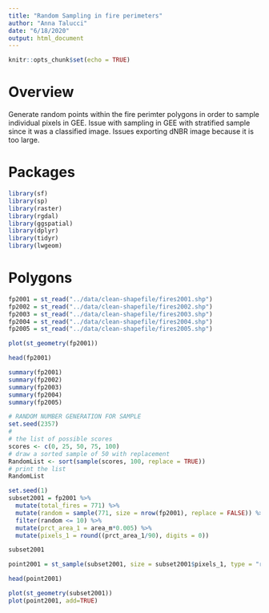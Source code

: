 ```yaml
---
title: "Random Sampling in fire perimeters"
author: "Anna Talucci"
date: "6/18/2020"
output: html_document
---
```


```r
knitr::opts_chunk$set(echo = TRUE)
```

# Overview

Generate random points within the fire perimter polygons in order to sample individual pixels in GEE. Issue with sampling in GEE with stratified sample since it was a classified image. Issues exporting dNBR image because it is too large.


# Packages
```r
library(sf)
library(sp)
library(raster)
library(rgdal)
library(ggspatial)
library(dplyr)
library(tidyr)
library(lwgeom)
```


# Polygons

```r
fp2001 = st_read("../data/clean-shapefile/fires2001.shp") 
fp2002 = st_read("../data/clean-shapefile/fires2002.shp")
fp2003 = st_read("../data/clean-shapefile/fires2003.shp")
fp2004 = st_read("../data/clean-shapefile/fires2004.shp")
fp2005 = st_read("../data/clean-shapefile/fires2005.shp")
```

```r
plot(st_geometry(fp2001))
```

```r
head(fp2001)
```


```r
summary(fp2001)
summary(fp2002)
summary(fp2003)
summary(fp2004)
summary(fp2005)
```
```r
# RANDOM NUMBER GENERATION FOR SAMPLE
set.seed(2357)
#
# the list of possible scores
scores <- c(0, 25, 50, 75, 100)  
# draw a sorted sample of 50 with replacement
RandomList <- sort(sample(scores, 100, replace = TRUE))
# print the list
RandomList
```

```r
set.seed(1)
subset2001 = fp2001 %>% 
  mutate(total_fires = 771) %>%
  mutate(random = sample(771, size = nrow(fp2001), replace = FALSE)) %>%
  filter(random <= 10) %>%
  mutate(prct_area_1 = area_m*0.005) %>%
  mutate(pixels_1 = round((prct_area_1/90), digits = 0))

subset2001
```

```r
point2001 = st_sample(subset2001, size = subset2001$pixels_1, type = "random", exact = TRUE)
```
```r
head(point2001)
```

```r
plot(st_geometry(subset2001))
plot(point2001, add=TRUE)
```


